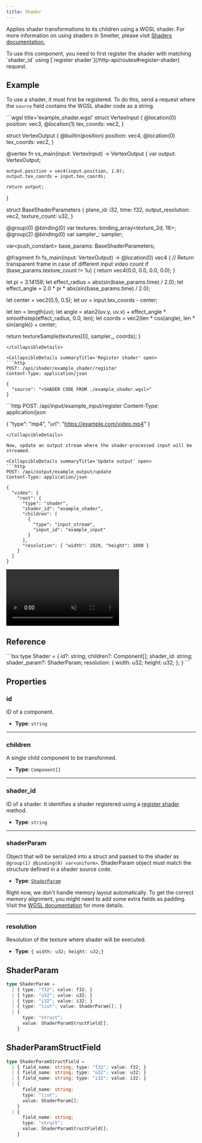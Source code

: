 ```yaml
---
title: Shader
---
```


Applies shader transformations to its children using a WGSL shader. For more information on using shaders in Smelter, please visit [Shaders documentation.](/fundamentals/concepts/shaders)


<Aside> To use this component, you need to first register the shader with matching `shader_id` using [`register shader`](/http-api/routes#register-shader) request. </Aside>

## Example

To use a shader, it must first be registered. To do this, send a request where the `source` field contains the WGSL shader code as a string.

<CollapsibleDetails summaryTitle='WGSL shader code example'>
```wgsl title='example_shader.wgsl'
struct VertexInput {
    @location(0) position: vec3<f32>,
    @location(1) tex_coords: vec2<f32>,
}

struct VertexOutput {
    @builtin(position) position: vec4<f32>,
    @location(0) tex_coords: vec2<f32>,
}

@vertex
fn vs_main(input: VertexInput) -> VertexOutput {
    var output: VertexOutput;

    output.position = vec4(input.position, 1.0);
    output.tex_coords = input.tex_coords;

    return output;
}

struct BaseShaderParameters {
    plane_id: i32,
    time: f32,
    output_resolution: vec2<u32>,
    texture_count: u32,
}

@group(0) @binding(0) var textures: binding_array<texture_2d<f32>, 16>;
@group(2) @binding(0) var sampler_: sampler;

var<push_constant> base_params: BaseShaderParameters;

@fragment
fn fs_main(input: VertexOutput) -> @location(0) vec4<f32> {
  // Return transparent frame in case of different input video count
  if (base_params.texture_count != 1u) {
      return vec4(0.0, 0.0, 0.0, 0.0);
  }

  let pi = 3.14159;
  let effect_radius = abs(sin(base_params.time) / 2.0);
  let effect_angle = 2.0 * pi * abs(sin(base_params.time) / 2.0);

  let center = vec2(0.5, 0.5);
  let uv = input.tex_coords - center;

  let len = length(uv);
  let angle = atan2(uv.y, uv.x) + effect_angle * smoothstep(effect_radius, 0.0, len);
  let coords = vec2(len * cos(angle), len * sin(angle)) + center;

  return textureSample(textures[0], sampler_, coords);
}
```
</CollapsibleDetails> 

<CollapsibleDetails summaryTitle='Register shader' open>
```http
POST: /api/shader/example_shader/register
Content-Type: application/json

{
  "source": "<SHADER CODE FROM ./example_shader.wgsl>"
}
```
</CollapsibleDetails> 

<CollapsibleDetails summaryTitle='Register mp4 input on which the shader will be applied' open>
```http
POST: /api/input/example_input/register
Content-Type: application/json

{
  "type": "mp4",
  "url": "https://example.com/video.mp4"
}
```
</CollapsibleDetails>

Now, update an output stream where the shader-processed input will be streamed.

<CollapsibleDetails summaryTitle='Update output' open>
```http
POST: /api/output/example_output/update
Content-Type: application/json

{
  "video": {
    "root": {
      "type": "shader",
      "shader_id": "example_shader",
      "children": [
        {
          "type": "input_stream",
          "input_id": "example_input"
        }
      ],
      "resolution": { "width": 1920, "height": 1080 }
    }
  }
}
```
</CollapsibleDetails>

<CollapsibleDetails summaryTitle='Output'>
  <video autoplay loop muted src={ExampleImage} alt="example output" />
</CollapsibleDetails>

## Reference

<CollapsibleDetails summaryTitle='Type definitions' open>
```tsx
type Shader = {
  id?: string;
  children?: Component[];
  shader_id: string;
  shader_param?: ShaderParam;
  resolution: {
    width: u32;
    height: u32;
  };
}
```
</CollapsibleDetails>


## Properties
### id
ID of a component.

- **Type**: `string`

---

### children
A single child component to be transformed.

- **Type**: `Component[]`

---

### shader_id
ID of a shader. It identifies a shader registered using a [register shader](/http-api/routes#register-shader) method.

- **Type**: `string`

---

### shaderParam
Object that will be serialized into a struct and passed to the shader as `@group(1) @binding(0) var<uniform>`. ShaderParam object must match the structure defined in a shader source code.

- **Type**: [`ShaderParam`](#shaderparam-1)

<Aside>Right now, we don't handle memory layout automatically. To get the correct memory alignment, you might need to add some extra fields as padding. Visit the <a href="https://www.w3.org/TR/WGSL/#alignment-and-size" target='_blank'>WGSL documentation</a> for more details.</Aside>

---

### resolution
Resolution of the texture where shader will be executed.

- **Type**: `{ width: u32; height: u32;}`

## ShaderParam
```typescript
type ShaderParam = 
  | { type: "f32"; value: f32; }
  | { type: "u32"; value: u32; }
  | { type: "i32"; value: i32; }
  | { type: "list"; value: ShaderParam[]; }
  | {
      type: "struct";
      value: ShaderParamStructField[];
    }
```

## ShaderParamStructField
```typescript
type ShaderParamStructField = 
  | { field_name: string; type: "f32"; value: f32; }
  | { field_name: string; type: "u32"; value: u32; }
  | { field_name: string; type: "i32"; value: i32; }
  | {
      field_name: string;
      type: "list";
      value: ShaderParam[];
    }
  | {
      field_name: string;
      type: "struct";
      value: ShaderParamStructField[];
    }
```
